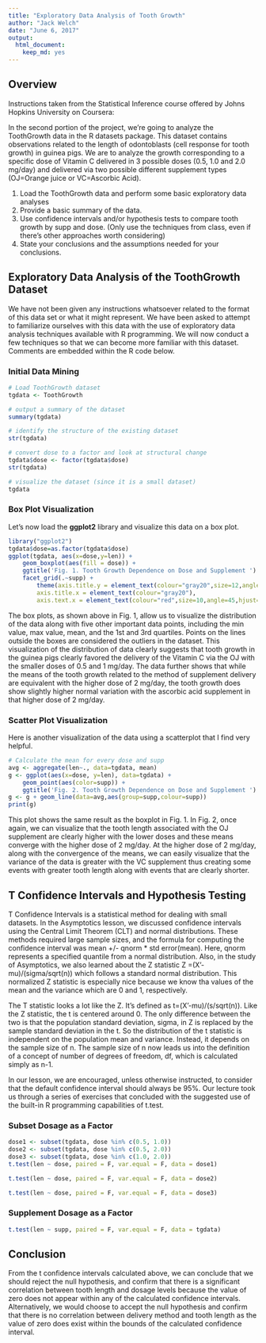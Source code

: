 ```yaml
---
title: "Exploratory Data Analysis of Tooth Growth"
author: "Jack Welch"
date: "June 6, 2017"
output:
  html_document:
    keep_md: yes
---
```


## Overview

Instructions taken from the Statistical Inference course offered by Johns Hopkins University on Coursera:

In the second portion of the project, we're going to analyze the ToothGrowth data in the R datasets package.  This dataset contains observations related to the length of odontoblasts (cell response for tooth growth) in guinea pigs.  We are to analyze the growth corresponding to a specific dose of Vitamin C delivered in 3 possible doses (0.5, 1.0 and 2.0 mg/day) and delivered via two possible different supplement types (OJ=Orange juice or VC=Ascorbic Acid).

1. Load the ToothGrowth data and perform some basic exploratory data analyses
2. Provide a basic summary of the data.
3. Use confidence intervals and/or hypothesis tests to compare tooth growth by supp and dose. (Only use the techniques from class, even if there's other approaches worth considering)
4. State your conclusions and the assumptions needed for your conclusions.

## Exploratory Data Analysis of the ToothGrowth Dataset

We have not been given any instructions whatsoever related to the format of this data set or what it might represent.  We have been asked to attempt to familiarize ourselves with this data with the use of exploratory data analysis techniques available with R programming.  We will now conduct a few techniques so that we can become more familiar with this dataset.  Comments are embedded within the R code below.

### Initial Data Mining

```r
# Load ToothGrowth dataset
tgdata <- ToothGrowth

# output a summary of the dataset
summary(tgdata)

# identify the structure of the existing dataset
str(tgdata)

# convert dose to a factor and look at structural change
tgdata$dose <- factor(tgdata$dose)
str(tgdata)

# visualize the dataset (since it is a small dataset)
tgdata

```

### Box Plot Visualization

Let's now load the **ggplot2** library and visualize this data on a box plot.


```r
library("ggplot2")
tgdata$dose=as.factor(tgdata$dose)
ggplot(tgdata, aes(x=dose,y=len)) + 
    geom_boxplot(aes(fill = dose)) + 
    ggtitle('Fig. 1. Tooth Growth Dependence on Dose and Supplement ') + 
    facet_grid(.~supp) + 
        theme(axis.title.y = element_text(colour="gray20",size=12,angle=90,hjust=.5,vjust=1),
        axis.title.x = element_text(colour="gray20"),
        axis.text.x = element_text(colour="red",size=10,angle=45,hjust=.5, vjust=.5))

```

The box plots, as shown above in Fig. 1, allow us to visualize the distribution of the data along with five other important data points, including the min value, max value, mean, and the 1st and 3rd quartiles.  Points on the lines outside the boxes are considered the outliers in the dataset.  This visualization of the distribution of data clearly suggests that tooth growth in the guinea pigs clearly favored the delivery of the Vitamin C via the OJ with the smaller doses of 0.5 and 1 mg/day. The data further shows that while the means of the tooth growth related to the method of supplement delivery are equivalent with the higher dose of 2 mg/day, the tooth growth does show slightly higher normal variation with the ascorbic acid supplement in that higher dose of 2 mg/day.

### Scatter Plot Visualization

Here is another visualization of the data using a scatterplot that I find very helpful.  

```r
# Calculate the mean for every dose and supp
avg <- aggregate(len~., data=tgdata, mean)
g <- ggplot(aes(x=dose, y=len), data=tgdata) + 
    geom_point(aes(color=supp)) +
    ggtitle('Fig. 2. Tooth Growth Dependence on Dose and Supplement ')
g <- g + geom_line(data=avg,aes(group=supp,colour=supp))
print(g)

```

This plot shows the same result as the boxplot in Fig. 1. In Fig. 2, once again, we can visualize that the tooth length associated with the OJ supplement are clearly higher with the lower doses and these means converge with the higher dose of 2 mg/day.  At the higher dose of 2 mg/day, along with the convergence of the means, we can easily visualize that the variance of the data is greater with the VC supplement thus creating some events with greater tooth length along with events that are clearly shorter.

## T Confidence Intervals and Hypothesis Testing

T Confidence Intervals is a statistical method for dealing with small datasets. In the Asymptotics lesson, we discussed confidence intervals using the Central Limit Theorem (CLT) and normal distributions.  These methods required large sample sizes, and the formula for computing the confidence interval was mean +/- qnorm * std error(mean).  Here, qnorm represents a specified quantile from a normal distribution.  Also, in the study of Asymptotics, we also learned about the Z statistic Z =(X'-mu)/(sigma/sqrt(n)) which follows a standard normal distribution.  This normalized Z statistic is especially nice because we know tha values of the mean and the variance which are 0 and 1, respectively.

The T statistic looks a lot like the Z.  It's defined as t=(X'-mu)/(s/sqrt(n)).  Like the Z statistic, the t is centered around 0.  The only difference between the two is that the population standard deviation, sigma, in Z is replaced by the sample standard deviation in the t.  So the distribution of the t statistic is independent on the population mean and variance.  Instead, it depends on the sample size of n.  The sample size of n now leads us into the definition of a concept of number of degrees of freedom, df, which is calculated simply as n-1.

In our lesson, we are encouraged, unless otherwise instructed, to consider that the default confidence interval should always be 95%.  Our lecture took us through a series of exercises that concluded with the suggested use of the built-in R programming capabilities of t.test.

### Subset Dosage as a Factor

```r
dose1 <- subset(tgdata, dose %in% c(0.5, 1.0))
dose2 <- subset(tgdata, dose %in% c(0.5, 2.0))
dose3 <- subset(tgdata, dose %in% c(1.0, 2.0))
t.test(len ~ dose, paired = F, var.equal = F, data = dose1)
```

```r
t.test(len ~ dose, paired = F, var.equal = F, data = dose2)
```

```r
t.test(len ~ dose, paired = F, var.equal = F, data = dose3)
```

### Supplement Dosage as a Factor

```r
t.test(len ~ supp, paired = F, var.equal = F, data = tgdata)
```

## Conclusion

From the t confidence intervals calculated above, we can conclude that we should reject the null hypothesis, and confirm that there is a significant correlation between tooth length and dosage levels because the value of zero does not appear within any of the calculated confidence intervals. Alternatively, we would choose to accept the null hypothesis and confirm that there is no correlation between delivery method and tooth length as the value of zero does exist within the bounds of the calculated confidence interval.
